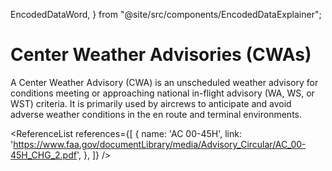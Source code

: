   EncodedDataWord,
} from "@site/src/components/EncodedDataExplainer";

# Center Weather Advisories (CWAs)

A Center Weather Advisory (CWA) is an unscheduled weather advisory for
conditions meeting or approaching national in-flight advisory (WA, WS, or WST)
criteria. It is primarily used by aircrews to anticipate and avoid adverse
weather conditions in the en route and terminal environments.

<ReferenceList references={[
  {
    name: 'AC 00-45H',
    link: 'https://www.faa.gov/documentLibrary/media/Advisory_Circular/AC_00-45H_CHG_2.pdf',
  },
]} />
